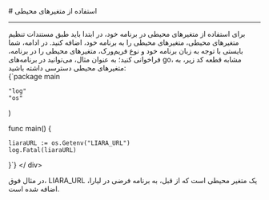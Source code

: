 

<Layout>
<Head>
<title>مستندات تنظیم متغیرهای محیطی در Docker - لیارا</title>
<meta property="og:title" content="مستندات خدمات رایانش ابری لیارا" />
<meta property="og:description" content="مستندات مربوط به نحوه تنظیم متغیرهای محیطی در پلتفرم داکر در لیارا"  />
</Head>
# استفاده از متغیرهای محیطی 
<hr className="mb-2" />
برای استفاده از متغیرهای محیطی در برنامه خود، در ابتدا باید طبق <Link href="/paas/details/envs" className="text-[#2196f3] ">مستندات تنظیم متغیرهای محیطی</Link>، متغیرهای محیطی را به برنامه خود، اضافه کنید.
در ادامه، شما بایستی با توجه به زبان برنامه خود و نوع فریم‌ورک، متغیرهای محیطی را در برنامه، فراخوانی کنید؛ به عنوان مثال، می‌توانید در برنامه‌های go، مشابه قطعه کد زیر، به متغیرهای محیطی دسترسی داشته باشید:
<div className="h-2" />
<div dir="ltr">
<Highlight  className="go">
{`package main

	"log"
	"os"
)

func main() {

	liaraURL := os.Getenv("LIARA_URL")
    log.Fatal(liaraURL)
}`}
</Highlight>
</ div>
<div className="h-2" />
در مثال فوق، <Important>LIARA_URL</Important> یک متغیر محیطی است که از قبل، به برنامه فرضی در لیارا، اضافه شده است.




</Layout>